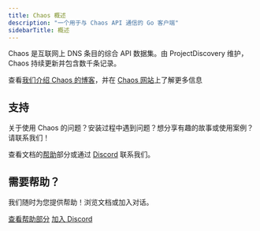 ```yaml
---
title: Chaos 概述
description: "一个用于与 Chaos API 通信的 Go 客户端"
sidebarTitle: 概述
---
```


Chaos 是互联网上 DNS 条目的综合 API 数据集。由 ProjectDiscovery 维护，Chaos 持续更新并包含数千条记录。

查看[我们介绍 Chaos 的博客](https://blog.projectdiscovery.io/introducing-chaos-bug-bounty-recon-data-api/)，并在 [Chaos 网站](https://chaos.projectdiscovery.io/)上了解更多信息

## 支持

关于使用 Chaos 的问题？安装过程中遇到问题？想分享有趣的故事或使用案例？请联系我们！

查看文档的[帮助](/help)部分或通过 [Discord](https://discord.com/invite/projectdiscovery) 联系我们。

<div style={{ position: 'relative', backgroundImage: 'url("/images/background.png")', borderRadius: '10px', padding: '2rem', textAlign: 'center' }}>
    <div style={{ backgroundColor: 'rgba(0, 0, 0, 0.7)', borderRadius: '10px', padding: '1rem', display: 'inline-block' }}>
        <h2 style={{ color: 'white', margin: '0' }}>需要帮助？</h2>
        <p style={{ color: 'white' }}>我们随时为您提供帮助！浏览文档或加入对话。</p>
        <a href="/help" style={{ display: 'inline-block', backgroundColor: '#00D09C', color: '#000', padding: '1rem 2rem', borderRadius: '5px', textDecoration: 'none' }}>查看帮助部分</a>
        <a href="https://discord.com/invite/projectdiscovery" style={{ display: 'inline-block', backgroundColor: '#00D09C', color: '#000', padding: '1rem 2rem', borderRadius: '5px', textDecoration: 'none', marginLeft: '1rem' }}>加入 Discord</a>
    </div>
</div>

